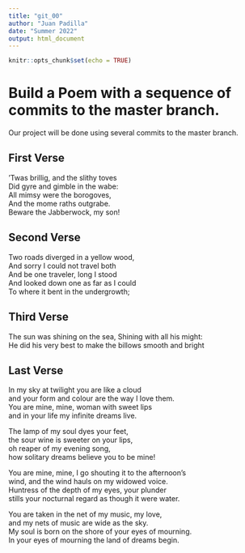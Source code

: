 ```yaml
---
title: "git_00"
author: "Juan Padilla"
date: "Summer 2022"
output: html_document
---
```


```r
knitr::opts_chunk$set(echo = TRUE)
```
# Build a Poem with a sequence of commits to the master branch.
Our project will be done using several commits to the master branch.
<!-- Do not modify or change any text in "!--" bracketed areas such as this --- these are instructions to
you, if you change any of this the git program will notice it and compromise your git merging strategy !-->

## First Verse 
<!--Put the first five lines of a poem by Lewis Carrol in this section!-->
’Twas brillig, and the slithy toves  
Did gyre and gimble in the wabe:  
All mimsy were the borogoves,  
And the mome raths outgrabe.  
Beware the Jabberwock, my son!    

## Second Verse
<!--Put the first five lines of a poem by Robert Frost here!-->
Two roads diverged in a yellow wood,  
And sorry I could not travel both  
And be one traveler, long I stood  
And looked down one as far as I could  
To where it bent in the undergrowth;  

## Third Verse
<!--Put the first two verses of The Walrus and the Carpenter here!-->
The sun was shining on the sea, Shining with all his might:  
He did his very best to make the billows smooth and bright  

## Last Verse
<!--Put a short poem of your choice 8-20 lines,here!-->
In my sky at twilight you are like a cloud  
and your form and colour are the way I love them.  
You are mine, mine, woman with sweet lips  
and in your life my infinite dreams live.  

The lamp of my soul dyes your feet,  
the sour wine is sweeter on your lips,  
oh reaper of my evening song,  
how solitary dreams believe you to be mine!  

You are mine, mine, I go shouting it to the afternoon's  
wind, and the wind hauls on my widowed voice.  
Huntress of the depth of my eyes, your plunder  
stills your nocturnal regard as though it were water.  

You are taken in the net of my music, my love,  
and my nets of music are wide as the sky.  
My soul is born on the shore of your eyes of mourning.  
In your eyes of mourning the land of dreams begin.  
